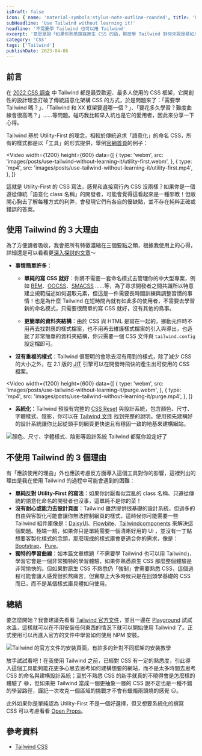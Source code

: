 ```yaml
---
isDraft: false
icon: { name: 'material-symbols:stylus-note-outline-rounded', title: '繪圖鉛筆符號' }
subHeadline: 'Use Tailwind without learning it!'
headline: '不需要學 Tailwind 也可以用 Tailwind'
excerpt: '意思是說「如果你熟悉撰寫原生 CSS 的話，那麼學 Tailwind 對你來說是易如反掌」。在 2022 CSS 調查中 Tailwind 都是最受歡迎、最多人使用的 CSS 框架，它開創性的設計理念打破了傳統語意化架構 CSS 的方式，值得嘗試看用不同的方式架構網站架構！'
category: 'CSS'
tags: ['Tailwind']
publishDate: 2023-04-06
---
```


## 前言

在 [2022 CSS 調查](https://2022.stateofcss.com/zh-Hant/css-frameworks/) 中 Tailwind 都是最受歡迎、最多人使用的 CSS 框架，它開創性的設計理念打破了傳統語意化架構 CSS 的方式，於是問題來了：「需要學 Tailwind 嗎？」、「Tailwind 和 XX 框架要選哪一個？」、「要花多久學習？難度曲線會很高嗎？」……等問題。碰巧我比較早入坑也是它的愛用者，因此來分享一下心得。

Tailwind 基於 Utility-First 的理念，相較於傳統追求「語意化」的命名 CSS，所有的樣式都是以「工具」的形式提供，舉例[官網首頁](https://tailwindcss.com/)的例子：

<Video
  width={1200}
  height={600}
  data={[
    {
      type: 'webm',
      src: 'images/posts/use-tailwind-without-learning-it/utility-first.webm',
    },
    {
      type: 'mp4',
      src: 'images/posts/use-tailwind-without-learning-it/utility-first.mp4',
    },
  ]}
></Video>
這就是 Utility-First 的 CSS 寫法，感覺和直接寫行內 CSS 沒兩樣？如果你是一個遵從傳統「語意化 class
名稱」的開發者，可能會覺得這看起來是一種邪教！但敞開心胸去了解每種方式的利弊，會發現它們有各自的優缺點，並不存在純粹正確或錯誤的答案。

## 使用 Tailwind 的 3 大理由

為了方便讀者吸收，我會把所有特徵濃縮在三個要點之類，根據我使用上的心得，詳細還是可以看看更[深入探討的文章](https://adamwathan.me/css-utility-classes-and-separation-of-concerns/)～

- **事情簡單許多**：

  - **單純的寫 CSS 就好**：你將不需要一套命名模式去管理你的中大型專案，例如 [BEM](https://getbem.com/)、[OOCSS](http://oocss.org/)、[SMACSS](http://smacss.com/) ……等，為了尋求開發者之間共識所以特意建立規範描述如何選取元素，但這是一件需要長時間訓練與調整習慣的事情！也是為什麼 Tailwind 在短時間內就有如此多的使用者，不需要去學習新的命名模式，只需要很簡單的寫 CSS 就好，沒有其他的鳥事。

  - **更簡單的資料夾結構**：由於 CSS 與 HTML 是寫在一起的，挪動元件時不用再去找對應的樣式檔案，也不用再去維護樣式檔案的引入與導出，也造就了非常簡單的資料夾結構，你只需要一個 CSS 文件與 `tailwind.config` 設定檔即可。

- **沒有重複的樣式**：Tailwind 很聰明的會除去沒有用到的樣式，除了減少 CSS 的大小之外，在 2.1 版的 <abbr title="Just In Time">JIT</abbr> 引擎可以在開發時飛快的產生出可使用的 CSS 檔案。

<Video
  width={1200}
  height={600}
  data={[
    {
      type: 'webm',
      src: 'images/posts/use-tailwind-without-learning-it/purge.webm',
    },
    {
      type: 'mp4',
      src: 'images/posts/use-tailwind-without-learning-it/purge.mp4',
    },
  ]}
></Video>

- **系統化**：Tailwind 預設有完整的 [CSS Reset](https://tailwindcss.com/docs/preflight#border-styles-are-reset-globally) 與設計系統，包含顏色、尺寸、字體樣式、陰影，你可以在 [Tailwind 文件](https://tailwindcss.com/docs/) 找到完整的說明。使用預先建構好的設計系統讓你比起從頭手刻網頁更快速且有穩固一致的地基來建構網站。

![顏色、尺寸、字體樣式、陰影等設計系統 Tailwind 都幫你設定好了](./preset.webp '顏色、尺寸、字體樣式、陰影等設計系統 Tailwind 都幫你設定好了')

## 不使用 Tailwind 的 3 個理由

有「應該使用的理由」外也應該考慮反方面導入這個工具對你的影響，這裡列出的理由是我在使用 Tailwind 的過程中可能會遇到的困難：

- **單純反對 Utility-First 的寫法**：如果你討厭看似混亂的 class 名稱、只遵從傳統的語意化命名的開發者也沒事，這單純不是你的菜！
- **沒有耐心或能力去設計頁面**：Tailwind 雖然提供很基礎的設計系統，但過多的自由與客製化可能會讓你無法控制網頁的樣式，這時候你可能需要一些 Tailwind 組件庫像是：[DaisyUI](https://daisyui.com/)、[Flowbite](https://flowbite.com/)、[Tailwindcomponents](https://tailwindcomponents.com/) 來解決這個問題。極端一點，如果你只是單純需要一個清晰好用的 UI ，並沒有一丁點想要客製化樣式的念頭，那麼現成的樣式庫會更適合你的需求，像是：[Bootstrap](https://getbootstrap.com/)、[Pure](https://purecss.io/)。
- **獨特的學習曲線**：如本篇文章標題「不需要學 Tailwind 也可以用 Tailwind」，學習它會是一個非常獨特的學習體驗，如果你熟悉原生 CSS 那麼整個體驗是非常愉快的。但如果對原生 CSS 不熟悉仍「強制」會需要熟悉 CSS，這個過程可能會讓人感覺很煎熬痛苦，但實際上大多時候只是在回頭學基礎的 CSS 而已，而不是某個樣式庫具體如何使用。

## 總結

要怎麼開始？我會建議先看看 [Tailwind 官方文件](https://tailwindcss.com/docs/)，並且一邊在 [Playground](https://play.tailwindcss.com/) 試試水溫，這樣就可以在不用安裝任何東西的情況下就可以開始使用 Tailwind 了。正式使用可以再進入官方的文件中學習如何使用 NPM 安裝。

![Tailwind 的官方文件的安裝頁面，有許多的針對不同框架的安裝教學](./install.webp 'Tailwind 支援許多框架，且有明確的安裝教學文章')

放手試試看吧！在我使用 Tailwind 之前，已經對 CSS 有一定的熟悉度，引此導入這個工具能夠能花更多心思去思考如何建構想要的網站，而不是太多時間去思考 CSS 的命名與建構設計系統；至於不熟悉 CSS 的新手就真的不曉得會是怎麼樣的體驗了 😅，但如果把 Tailwind 當成一個更抽象一層的 CSS 說不定也是一種不錯的學習路徑，謹記一次攻克一個區域的挑戰才不會有蠟燭兩頭燒的感覺 😑。

此外如果你是單純認為 Utility-First 不是一個好選擇，但又想要系統化的撰寫 CSS 可以考慮看看 [Open Props](https://open-props.style/)。

## 參考資料

- [Tailwind CSS](https://tailwindcss.com/)
